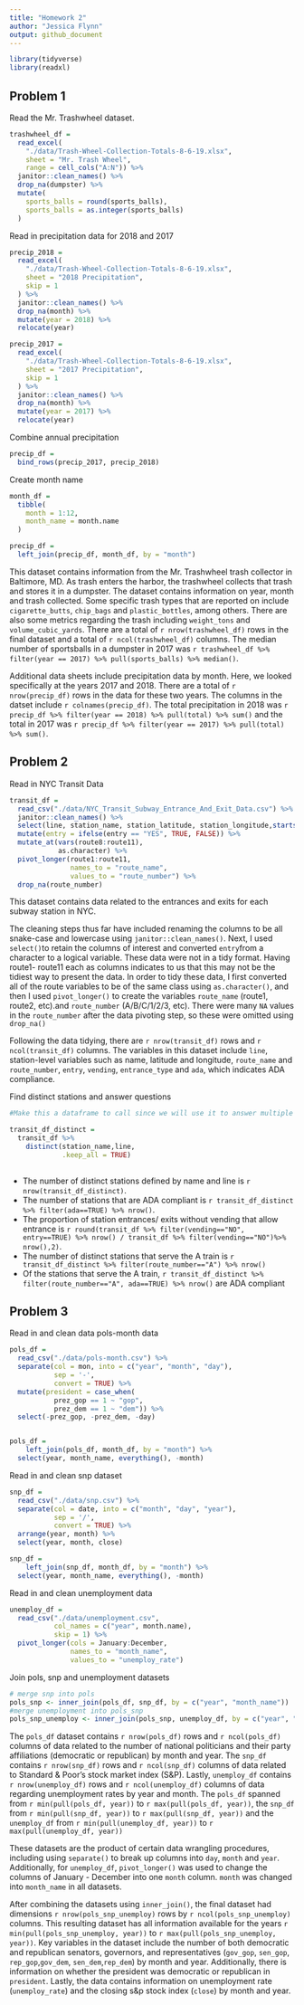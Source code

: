 ```yaml
---
title: "Homework 2"
author: "Jessica Flynn"
output: github_document
---
```


```r
library(tidyverse)
library(readxl)
```

## Problem 1 

Read the Mr. Trashwheel dataset. 
```r
trashwheel_df = 
  read_excel(
    "./data/Trash-Wheel-Collection-Totals-8-6-19.xlsx",
    sheet = "Mr. Trash Wheel",
    range = cell_cols("A:N")) %>% 
  janitor::clean_names() %>% 
  drop_na(dumpster) %>% 
  mutate( 
    sports_balls = round(sports_balls),
    sports_balls = as.integer(sports_balls)
  )
```

Read in precipitation data for 2018 and 2017
```r
precip_2018 = 
  read_excel(
    "./data/Trash-Wheel-Collection-Totals-8-6-19.xlsx",
    sheet = "2018 Precipitation", 
    skip = 1
  ) %>% 
  janitor::clean_names() %>% 
  drop_na(month) %>% 
  mutate(year = 2018) %>% 
  relocate(year)

precip_2017 = 
  read_excel(
    "./data/Trash-Wheel-Collection-Totals-8-6-19.xlsx",
    sheet = "2017 Precipitation", 
    skip = 1
  ) %>% 
  janitor::clean_names() %>% 
  drop_na(month) %>% 
  mutate(year = 2017) %>% 
  relocate(year)

```


Combine annual precipitation
```r
precip_df = 
  bind_rows(precip_2017, precip_2018)

``` 

Create month name 
```r

month_df = 
  tibble( 
    month = 1:12, 
    month_name = month.name
  )

precip_df = 
  left_join(precip_df, month_df, by = "month")

```

This dataset contains information from the Mr. Trashwheel trash collector in Baltimore, MD. As trash enters the harbor, the trashwheel collects that trash and stores it in a dumpster. The dataset contains information on year, month and trash collected. Some specific trash types that are reported on include `cigarette_butts`, `chip_bags` and `plastic_bottles`, among others. There are also some metrics regarding the trash including `weight_tons` and `volume_cubic_yards`. There are a total of `r nrow(trashwheel_df)` rows in the final dataset and a total of `r ncol(trashwheel_df)` columns. The median number of sportsballs in a dumpster in 2017 was `r trashwheel_df %>% filter(year == 2017) %>% pull(sports_balls) %>% median()`.

Additional data sheets include precipitation data by month. Here, we looked specifically at the years 2017 and 2018. There are a total of `r nrow(precip_df)` rows in the data for these two years. The columns in the datset include `r colnames(precip_df)`. The total precipitation in 2018 was `r precip_df %>% filter(year == 2018) %>% pull(total) %>% sum()` and the total in 2017 was  `r precip_df %>% filter(year == 2017) %>% pull(total) %>% sum()`.

## Problem 2 

Read in NYC Transit Data
```r
transit_df = 
  read_csv("./data/NYC_Transit_Subway_Entrance_And_Exit_Data.csv") %>% 
  janitor::clean_names() %>% 
  select(line, station_name, station_latitude, station_longitude,starts_with("route"),entry, vending, entrance_type, ada) %>% 
  mutate(entry = ifelse(entry == "YES", TRUE, FALSE)) %>% 
  mutate_at(vars(route8:route11),
            as.character) %>% 
  pivot_longer(route1:route11, 
               names_to = "route_name", 
               values_to = "route_number") %>% 
  drop_na(route_number)

```


This dataset contains data related to the entrances and exits for each subway station in NYC. 

The cleaning steps thus far have included renaming the columns to be all snake-case and lowercase using `janitor::clean_names()`. Next, I used `select()`to retain the columns of interest and converted `entry`from a character to a logical variable. These data were not in a tidy format. Having route1- route11 each as columns indicates to us that this may not be the tidiest way to present the data. In order to tidy these data, I first converted all of the route variables to be of the same class using `as.character()`, and then I used `pivot_longer()` to create the variables `route_name` (route1, route2, etc).and `route_number` (A/B/C/1/2/3, etc). There were many `NA` values in the `route_number` after the data pivoting step, so these were omitted using `drop_na()`


Following the data tidying, there are `r nrow(transit_df)` rows and `r ncol(transit_df)` columns. The variables in this dataset include `line`, station-level variables such as name, latitude and longitude, `route_name` and `route_number`, `entry`, `vending`, `entrance_type` and `ada`, which indicates ADA compliance. 


Find distinct stations and answer questions
```r
#Make this a dataframe to call since we will use it to answer multiple questions

transit_df_distinct =  
  transit_df %>% 
    distinct(station_name,line, 
             .keep_all = TRUE)
  
```

* The number of distinct stations defined by name and line is `r nrow(transit_df_distinct)`. 
* The number of stations that are ADA compliant is `r transit_df_distinct %>% filter(ada==TRUE) %>% nrow()`. 
* The proportion of station entrances/ exits without vending that allow entrance is `r round(transit_df %>% filter(vending=="NO", entry==TRUE) %>% nrow() / transit_df %>% filter(vending=="NO")%>% nrow(),2)`.
* The number of distinct stations that serve the A train is `r transit_df_distinct %>% filter(route_number=="A") %>% nrow()`
* Of the stations that serve the A train, `r transit_df_distinct %>% filter(route_number=="A", ada==TRUE) %>% nrow()` are ADA compliant

## Problem 3 

Read in and clean data pols-month data
```r
pols_df = 
  read_csv("./data/pols-month.csv") %>% 
  separate(col = mon, into = c("year", "month", "day"), 
           sep = '-', 
           convert = TRUE) %>% 
  mutate(president = case_when(
           prez_gop == 1 ~ "gop",
           prez_dem == 1 ~ "dem")) %>% 
  select(-prez_gop, -prez_dem, -day)


pols_df =
	left_join(pols_df, month_df, by = "month") %>% 
  select(year, month_name, everything(), -month)

```

Read in and clean snp dataset
```r
snp_df = 
  read_csv("./data/snp.csv") %>% 
  separate(col = date, into = c("month", "day", "year"), 
           sep = '/', 
           convert = TRUE) %>%
  arrange(year, month) %>% 
  select(year, month, close)

snp_df =
	left_join(snp_df, month_df, by = "month") %>% 
  select(year, month_name, everything(), -month)

```

Read in and clean unemployment data
```r
unemploy_df = 
  read_csv("./data/unemployment.csv", 
           col_names = c("year", month.name), 
           skip = 1) %>%
  pivot_longer(cols = January:December,
               names_to = "month_name",
               values_to = "unemploy_rate")
```

Join pols, snp and unemployment datasets
```r
# merge snp into pols
pols_snp <- inner_join(pols_df, snp_df, by = c("year", "month_name"))
#merge unemployment into pols_snp
pols_snp_unemploy <- inner_join(pols_snp, unemploy_df, by = c("year", "month_name"))

```


The `pols_df` dataset contains `r nrow(pols_df)` rows and `r ncol(pols_df)` columns of data related to the number of national politicians and their party affiliations (democratic or republican)  by month and year. The `snp_df` contains `r nrow(snp_df)` rows and `r ncol(snp_df)` columns of data related to  Standard & Poor’s stock market index (S&P). Lastly, `unemploy_df` contains `r nrow(unemploy_df)` rows and `r ncol(unemploy_df)` columns of data regarding unemployment rates by year and month. The `pols_df` spanned from `r min(pull(pols_df, year))` to `r max(pull(pols_df, year))`, the `snp_df` from `r min(pull(snp_df, year))` to `r max(pull(snp_df, year))` and the `unemploy_df` from `r min(pull(unemploy_df, year))` to `r max(pull(unemploy_df, year))`

These datasets are the product of certain data wrangling procedures, including using `separate()` to break up columns into `day`, `month` and `year`. Additionally, for `unemploy_df`, `pivot_longer()` was used to change the columns of January - December into one `month` column. `month` was changed into `month_name` in all datasets. 

After combining the datasets using `inner_join()`, the final dataset had dimensions `r nrow(pols_snp_unemploy)` rows by `r ncol(pols_snp_unemploy)` columns. This resulting dataset has all information available for the years `r min(pull(pols_snp_unemploy, year))`  to `r max(pull(pols_snp_unemploy, year))`. Key variables in the dataset include the number of both democratic and republican senators, governors, and representatives (`gov_gop`, `sen_gop`, `rep_gop`,`gov_dem`, `sen_dem`,`rep_dem`) by month and year. Additionally, there is information on whether the president was democratic or republican in `president`. Lastly, the data contains information on unemployment rate (`unemploy_rate`) and the closing s&p stock index (`close`) by month and year. 

